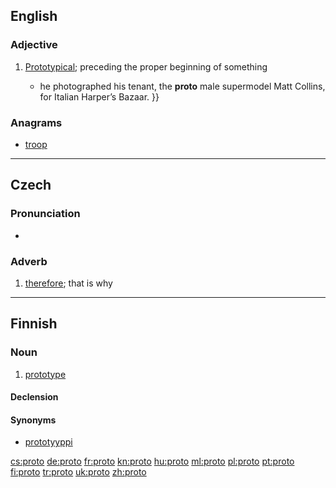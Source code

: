 {{also|proto-|protó}}
==English==

===Adjective===
{{en-adj|-}}

# [[prototype|Prototypical]]; preceding the proper beginning of something
#* {{quote-news|2007|March 11|Horacio Silva|Muscle Man|New York Times|url=http://www.nytimes.com/2007/03/11/style/tmagazine/11tmuscle.html
|passage={{...|After studying economics at Bard College in New York, Ritts moved back to the West Coast; his break came in 1978 when}} he photographed his tenant, the '''proto''' male supermodel Matt Collins, for Italian Harper’s Bazaar. }}

===Anagrams===
* [[troop#English|troop]]

----

==Czech==

===Pronunciation===
* {{audio|Cs-proto.ogg|audio}}

===Adverb===
{{head|cs|adverb}}

# [[therefore]]; that is why

----

==Finnish==

===Noun===
{{fi-noun}}

# {{colloquial|lang=fi}} [[prototype]]

====Declension====
{{fi-decl-valo|prot}}

====Synonyms====
* [[prototyyppi]]

[[cs:proto]]
[[de:proto]]
[[fr:proto]]
[[kn:proto]]
[[hu:proto]]
[[ml:proto]]
[[pl:proto]]
[[pt:proto]]
[[fi:proto]]
[[tr:proto]]
[[uk:proto]]
[[zh:proto]]